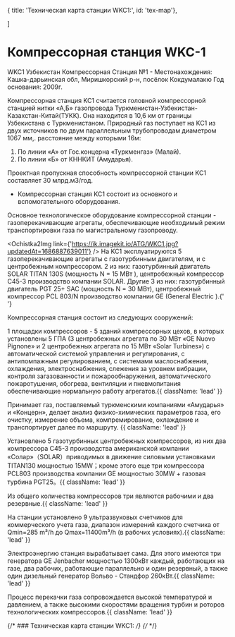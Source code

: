 





  { title: 'Техническая карта станции WKC1:', id: 'tex-map'},

]

<HeroPattern />

# Компрессорная станция WKC-1

WKC1 Узбекистан Компрессорная Станция №1 - Местонахождения: Кашка-дарьинская обл, Миришкорский p-н, посёлок Кокдумалакю Год основания: 2009г.

Компрессорная станция KC1 считается головной компрессорной станцией нитки «А,Б» газопровода Туркменистан-Узбекистан-Казахстан-Китай(ТУКК). Она находится в 10,6 км от границы Узбекистана с Туркменистаном. Природный газ поступает на KC1 из двух источников по двум параллельным трубопроводам диаметром 1067 мм,. расстояние между которыми 16м:

1. По линии «А» от Гос.концерна «Туркменгаз» (Малай).
2. По линии «Б» от КННКИТ (Амударья).

Проектная пропускная способность компрессорной станции KC1 составляет 30 млрд.м3/год.

- Компрессорная станция KC1 состоит из основного и вспомогательного оборудования.

Основное технологическое оборудование компрессорной станции - газоперекачивающие агрегаты, обеспечивающие необходимый режим транспортировки газа по магистральному газопроводу.

<Ochistka2Img
  link={'https://ik.imagekit.io/ATG/WKC1.jpg?updatedAt=1686887639011'}
/>
На KC1 эксплуатируются 5 газоперекачивающие агрегаты с газотурбинным двигателям,
и с центробежным компрессором. 2 из них: газотурбинный двигатель SOLAR TITAN 130S
(мощность N = 15 МВт ), центробежный компрессор С45-3 производство компании SOLAR.
Другие 3 из них: газотурбинный двигатель PGT 25+ SAC (мощность N = 30 МВт), центробежный
компрессор PCL 803/N производство компании GE (General Electric ).{' '}

Компрессорная станция состоит из следующих сооружений:

1 площадки компрессоров - 5 зданий компрессорных цехов, в которых установлены 5 ГПА (3 центробежных агрегата по 30 МВт «GE Nuovo Pignone» и 2 центробежных агрегата по 15 МВт «Solar Turbines») c автоматической системой управления и регулирования, c антипомпажным регулированием, с системами маслоснабжения, охлаждения, электроснабжения, слежения за уровнем вибрации, контроля загазованности и пожарообнаружения, автоматического пожаротушения, обогрева, вентиляции и пневмопитания обеспечивающие нормальную работу агрегатов.{{ className: 'lead' }}

Принимает газ, поставляемый туркменскими компаниями «Амударья» и «Концерн», делает анализ физико-химических параметров газа, его очистку, измерение объема, компремирование, охлаждение и транспортирует далее по маршруту. {{ className: 'lead' }}

Установлено 5 газотурбинных центробежных компрессоров, из них два компрессора C45-3 производства американской компании «Солар»（SOLAR）приводимых в движение силовыми установками TITAN130 мощностью 15MW；кроме этого еще три компрессора PCL803 производства компании GE мощностью 30MW + газовая турбина PGT25。{{ className: 'lead' }}

Из общего количества компрессоров три являются рабочими и два резервные.{{ className: 'lead' }}

На станции установлено 9 ультразвуковых счетчиков для коммерческого учета газа, диапазон измерений каждого счетчика от Qmin=285 m³/h до Qmax=11400m³/h (в рабочих условиях).{{ className: 'lead' }}

Электроэнергию станция вырабатывает сама. Для этого имеются три генератора GE Jenbacher мощностью 1300кВт каждый, работающих на газе, два рабочих, работающие параллельно и один резервный, а также один дизельный генератор Вольво - Стандфор 260кВт.{{ className: 'lead' }}

Процесс перекачки газа сопровождается высокой температурой и давлением, а также высокими скоростями вращения турбин и роторов технологических компрессоров.{{ className: 'lead' }}

{/* ### Техническая карта станции WKC1: */}
{/* <WKC1Image/> */}

<YangiWKC1Image />

